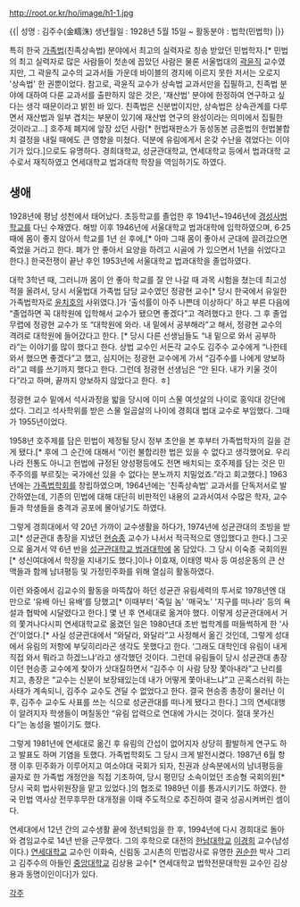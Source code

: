 http://root.or.kr/ho/image/h1-1.jpg

{{|
성명 : 김주수(金疇洙)
생년월일 : 1928년 5월 15일 ~
활동분야 : 법학(민법학)
|}}

특히 한국 [[가족법]](친족상속법) 분야에서 최고의 실력자로 칭송 받았던 민법학자.[* 민법의 최고 실력자로 많은 사람들이 첫손에 꼽았던 사람은 물론 서울법대의 [[곽윤직]] 교수였지만, 그 곽윤직 교수의 교과서들 가운데 바이블의 경지에 이르지 못한 저서는 오로지 '상속법' 한 권뿐이었다. 참고로, 곽윤직 교수가 상속법 교과서만을 집필하고, 친족법 분야에 대하여 다룬 교과서를 출판하지 않은 것은, '재산법' 분야에 한정하여 연구하고 싶다는 생각 때문이라고 밝힌 바 있다. 친족법은 신분법이지만, 상속법은 상속관계를 다루면서 재산법과 일부 겹치는 부분이 있기에 재산법 연구의 완성이라는 의미에서 집필한 것이라고...] 호주제 폐지에 앞장 섰던 사람[* 헌법재판소가 동성동본 금혼법의 헌법불합치 결정을 내릴 때에도 큰 영향을 미쳤다. 덕분에 유림에게서 온갖 수난을 겪었다는 이야기가 있다.]으로도 유명하다. 경희대학교, 성균관대학교, 연세대학교 등에서 법과대학 교수로서 재직하였고 연세대학교 법과대학 학장을 역임하기도 하였다. 

== 생애 ==
1928년에 평남 성천에서 태어났다. 초등학교를 졸업한 후 1941년~1946년에 [[경성사범학교]]를 다닌 수재였다. 해방 이후 1946년에 서울대학교 법과대학에 입학하였으며, 6·25 때에 몸이 좋지 않아서 학교를 1년 쉰 후에,[* 아마 그때 몸이 좋아서 군대에 끌려갔으면 죽었을 거라고 한다. 폐가 안 좋아서 요양을 하려고 시골에 가 있으면서 1년을 쉬었다고 한다.] 한국전쟁이 끝난 후인 1953년에 서울대학교 법과대학을 졸업하였다. 

대학 3학년 때, 그러니까 몸이 안 좋아 학교를 잘 안 나갈 때 과목 시험을 쳤는데 최고성적을 올려서, 당시 서울법대 가족법 담당 교수였던 정광현 교수[* 당시 한국에서 유일한 가족법학자로 [[윤치호]]의 사위였다.]가 ‘출석률이 아주 나쁜데 이상하다’ 하고 부른 다음에 “졸업하면 꼭 대학원에 입학해서 교수가 됐으면 좋겠다”고 격려했다고 한다. 그 후 졸업 무렵에 정광현 교수가 또 “대학원에 와라. 내 밑에서 공부해라”고 해서, 정광현 교수의 격려로 대학원에 들어갔다고 한다. [* 당시 다른 선생님들도 “내 밑으로 와서 공부하라”는 이야기를 많이 했다고 한다. 상법 교수인 서돈각 교수도 김주수 교수에게 “나한테 와서 했으면 좋겠다”고 했고, 심지어는 정광현 교수에게 가서 “김주수를 나에게 양보하라”고 떼를 쓰기까지 했다고 한다. 그런데 정광현 선생님은 “안 된다. 내가 키울 것이다”라고 하며, 끝까지 양보하지 않았다고 한다. ㅎ]

정광현 교수 밑에서 석사과정을 밟을 당시에 이미 스물 여섯살의 나이로 홍익대 강단에 섰다. 그리고 석사학위를 받은 스물 일곱살의 나이에 경희대 법대 교수로 부임했다. 그때가 1955년이었다. 

1958년 호주제를 담은 민법이 제정될 당시 정부 초안을 본 후부터 가족법학자의 길을 걷게 됐다.[* 후에 그 순간에 대해서 “이런 불합리한 법은 있을 수 없다고 생각했어요. 우리나라 전통도 아니고 헌법에 규정된 양성평등에도 전면 배치되는 호주제를 담는 것은 민주주의를 부르짖는 국가에선 있을 수 없다는 분노까지 치밀었죠.”라고 회고했다.] 1963년에는 [[가족법학회]]를 창립하였으며, 1964년에는 '친족상속법' 교과서를 단독저서로 발간하였는데, 기존의 민법에 대해 대단히 비판적인 내용의 교과서여서 수많은 학자, 교수들과 학생들을 충격과 공포에 몰아넣기도 하였다.

그렇게 경희대에서 약 20년 가까이 교수생활을 하다가, 1974년에 성균관대의 초빙을 받고[* 성균관대 총장을 지냈던 [[현승종]] 교수가 나서서 적극적으로 영입했다고 한다.] 그곳으로 옮겨서 약 6년 반을 [[성균관대학교 법과대학]]에 몸 담았다. 그 당시 이숙종 국회의원[* 성신여대에서 학장을 지내기도 했다.]이나 이효재, 이태영 박사 등 여성운동의 큰 산맥들과 함께 남녀평등 및 가정민주화를 위해 열심히 활동하였다.

이런 와중에서 김교수의 활동을 마뜩찮아 하던 성균관 유림세력의 투서로 1978년엔 대만으로 ‘유배 아닌 유배’를 당했고[* 이때부터 '죽일 놈' '매국노' '지구를 떠나라' 등의 욕설과 협박에 시달렸다고 한다.] 몇 년 후 연세대로 옮겨야 했다. 이렇게 성균관대에서 거의 쫓겨나다시피 연세대학교로 옮겼던 일은 1980년대 초반 법학계를 떠들썩하게 한 '사건'이었다.[* 사실 성균관대에서 “와달라, 와달라”고 사정해서 옮긴 것인데, 그렇게 성대에서 유림의 저항에 부딪히리라곤 생각도 못했다고 한다. ‘그래도 대학인데 유림이 내게 직접 와서 뭐라고 하겠느냐’라고 생각했던 것이다. 그런데 유림들이 당시 성균관대 총장이던 현승종 교수에게 찾아가 삿대질하면서 “김주수 이 사람 당장 쫓아내라”고 난리를 치고, 총장은 “교수는 신분이 보장돼있는데 내가 어떻게 쫓아내느냐”고 곤혹스러워 하는 사태가 계속되니, 김주수 교수도 견딜 수 없었다고 한다. 결국 현승종 총장이 물러난 이후, 김주수 교수도 사표를 쓰는 식으로 성균관대를 떠나게 됐다고 한다.] 그의 연세대행이 알려지자 학생들이 며칠동안 “유림 압력으로 연대에 가시는 것이다. 절대 못가신다”는 농성을 벌이기도 했다.

그렇게 1981년에 연세대로 옮긴 후 유림의 간섭이 없어지자 상당히 활발하게 연구도 하고 발표도 하며 기염을 토했다. 가족법학회도 그 당시 크게 발전시켰다. 1987년 6월 항쟁 이후 민주화가 이루어지고 여소야대 국회가 되자, 친권과 상속분에서의 남녀평등을 골자로 한 가족법 개정안을 직접 기초하여, 당시 평민당 소속이었던 조승형 국회의원[* 당시 국회 법사위원장을 맡고 있었다.]의 협조로 1989년 이를 통과시키기도 하였다. 한국 민법 역사상 전무후무한 대개정을 이때 주도적으로 추진하여 결국 성공시켜버린 셈이다.

연세대에서 12년 간의 교수생활 끝에 정년퇴임을 한 후, 1994년에 다시 경희대로 돌아와 겸임교수로 14년 반을 근무했다. 그의 후학으로 대전의 [[한남대학교]] [[이경희]] 교수(남성이다.) [[연세대학교]] 교수인 이화숙, 신림동 고시촌의 민법강사로 유명한 [[권순한]] 박사 그리고 김주수의 아들인 [[중앙대학교]] 김상용 교수[* 연세대학교 법학전문대학원 교수인 김상용과 동명이인이다]가 있다. 

[[각주]]
